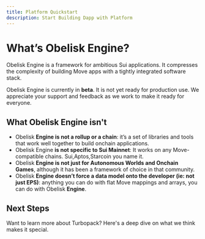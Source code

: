 ```yaml
---
title: Platform Quickstart
description: Start Building Dapp with Platform
---
```



# What’s Obelisk Engine?

Obelisk Engine is a framework for ambitious Sui applications. It compresses the complexity of building Move apps with a tightly integrated software stack.

<Callout type="error">
    Obelisk Engine is currently in <strong>beta</strong>. It is not yet ready for production use. We appreciate your support and feedback as we work to make it ready for everyone.
</Callout>

## What Obelisk Engine isn't

- Obelisk **Engine is not a rollup or a chain**: it’s a set of libraries and tools that work well together to build onchain applications.
- Obelisk Engine **is not specific to Sui Mainnet**: It works on any Move-compatible chains. Sui,Aptos,Starcoin you name it.
- Obelisk **Engine is not just for Autonomous Worlds and Onchain Games**, although it has been a framework of choice in that community.
- Obelisk **Engine doesn’t force a data model onto the developer (ie: not just EPS)**: anything you can do with flat Move mappings and arrays, you can do with Obelisk ****Engine****.

## Next Steps

Want to learn more about Turbopack? Here's a deep dive on what we think makes it special.

<TurbopackQuickstartArea />

<FullTurboCTA />

